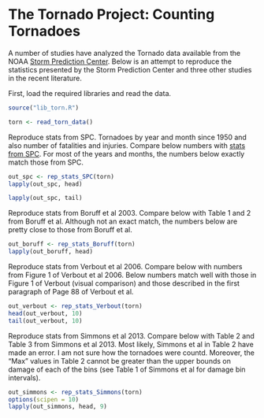 The Tornado Project: Counting Tornadoes
========================================================

A number of studies have analyzed the Tornado data available from the NOAA [Storm Prediction Center](http://www.spc.noaa.gov/gis/svrgis/). Below is an attempt to reproduce the statistics presented by the Storm Prediction Center and three other studies in the recent literature.

First, load the required libraries and read the data.

```r
source("lib_torn.R")

torn <- read_torn_data()
```

Reproduce stats from SPC. Tornadoes by year and month since 1950 and also number of fatalities and injuries. Compare below numbers with [stats from SPC](http://www.spc.noaa.gov/archive/tornadoes/ustdbmy.html). For most of the years and months, the numbers below exactly match those from SPC.

```r
out_spc <- rep_stats_SPC(torn)
lapply(out_spc, head)

lapply(out_spc, tail)
```

Reproduce stats from Boruff et al 2003. Compare below with Table 1 and 2 from Boruff et al. Although not an exact match, the numbers below are pretty close to those from Boruff et al.

```r
out_boruff <- rep_stats_Boruff(torn)
lapply(out_boruff, head)
```

Reproduce stats from Verbout et al 2006. Compare below with numbers from Figure 1 of Verbout et al 2006. Below numbers match well with those in Figure 1 of Verbout (visual comparison) and those described in the first paragraph of Page 88 of Verbout et al.

```r
out_verbout <- rep_stats_Verbout(torn)
head(out_verbout, 10)
tail(out_verbout, 10)
```

Reproduce stats from Simmons et al 2013. Compare below with Table 2 and Table 3 from Simmons et al 2013. Most likely, Simmons et al in Table 2 have made an error. I am not sure how the tornadoes were countd. Moreover, the "Max" values in Table 2 cannot be greater than the upper bounds on damage of each of the bins (see Table 1 of Simmons et al for damage bin intervals).

```r
out_simmons <- rep_stats_Simmons(torn)
options(scipen = 10)
lapply(out_simmons, head, 9)
```

